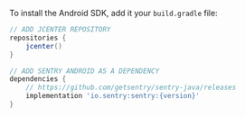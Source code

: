 To install the Android SDK, add it your `build.gradle` file:

```groovy {filename:build.gradle}
// ADD JCENTER REPOSITORY
repositories {
    jcenter()
}

// ADD SENTRY ANDROID AS A DEPENDENCY
dependencies {
    // https://github.com/getsentry/sentry-java/releases
    implementation 'io.sentry:sentry:{version}'
}
```
